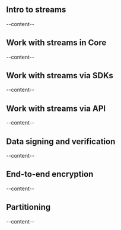 


<section id="intro-to-streams">

## Intro to streams
--content--

</section>
<section id="work-with-streams-in-core">

## Work with streams in Core
--content--

</section>
<section id="work-with-streams-via-sdks">

## Work with streams via SDKs
--content--

</section>
<section id="work-with-streams-via-api">

## Work with streams via API
--content--

</section>
<section id="data-signing-and-verification">

## Data signing and verification
--content--

</section>
<section id="end-to-end-encryption">

## End-to-end encryption
--content--

</section>
<section id="partitioning">

## Partitioning
--content--

</section>
